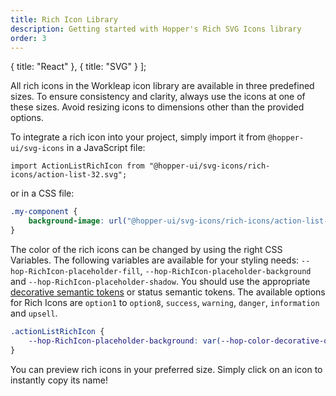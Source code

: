 ```yaml
---
title: Rich Icon Library
description: Getting started with Hopper's Rich SVG Icons library
order: 3
---
```


  { title: "React" },
  { title: "SVG" }
];

All rich icons in the Workleap icon library are available in three predefined sizes. To ensure consistency and clarity, always use the icons at one of these sizes. Avoid resizing icons to dimensions other than the provided options.

To integrate a rich icon into your project, simply import it from `@hopper-ui/svg-icons` in a JavaScript file:

```tsx
import ActionListRichIcon from "@hopper-ui/svg-icons/rich-icons/action-list-32.svg";
```
or in a CSS file:
```css
.my-component {
    background-image: url("@hopper-ui/svg-icons/rich-icons/action-list-32.svg");
}
```

The color of the rich icons can be changed by using the right CSS Variables.
The following variables are available for your styling needs: `--hop-RichIcon-placeholder-fill`, `--hop-RichIcon-placeholder-background` and `--hop-RichIcon-placeholder-shadow`. You should use the appropriate [decorative semantic tokens](/tokens/semantic/color#decorative) or status semantic tokens. The available options for Rich Icons are `option1` to `option8`, `success`, `warning`, `danger`, `information` and `upsell`.

```css
.actionListRichIcon {
    --hop-RichIcon-placeholder-background: var(--hop-color-decorative-option1);
}
```

You can preview rich icons in your preferred size. Simply click on an icon to instantly copy its name!

<Switcher type="svg" iconType="richIcon" />
